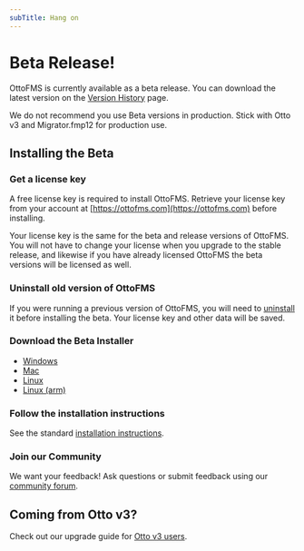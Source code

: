```yaml
---
subTitle: Hang on
---
```



# Beta Release!

OttoFMS is currently available as a beta release. You can download the latest version on the [Version History](/ottofms-changelog) page.

<Callout type="warning">
  We do not recommend you use Beta versions in production. Stick with Otto v3
  and Migrator.fmp12 for production use.
</Callout>

## Installing the Beta

<Steps>

### Get a license key

A free license key is required to install OttoFMS. Retrieve your license key from your account at [https://ottofms.com](https://ottofms.com) before installing.

Your license key is the same for the beta and release versions of OttoFMS. You will not have to change your license when you upgrade to the stable release, and likewise if you have already licensed OttoFMS the beta versions will be licensed as well.

### Uninstall old version of OttoFMS

If you were running a previous version of OttoFMS, you will need to [uninstall](/managing-ottofms/installing-uninstalling#uninstalling) it before installing the beta. Your license key and other data will be saved.

### Download the Beta Installer

- [Windows](https://console.ottomatic.cloud/downloads/ottofms/beta/win)
- [Mac](https://console.ottomatic.cloud/downloads/ottofms/beta/mac)
- [Linux](https://console.ottomatic.cloud/downloads/ottofms/beta/amd)
- [Linux (arm)](https://console.ottomatic.cloud/downloads/ottofms/beta/arm)

### Follow the installation instructions

See the standard [installation instructions](/getting-started/install).

### Join our Community

We want your feedback! Ask questions or submit feedback using our [community forum](https://community.proofgeist.com).

</Steps>

## Coming from Otto v3?

Check out our upgrade guide for [Otto v3 users](/changes-from-3).
